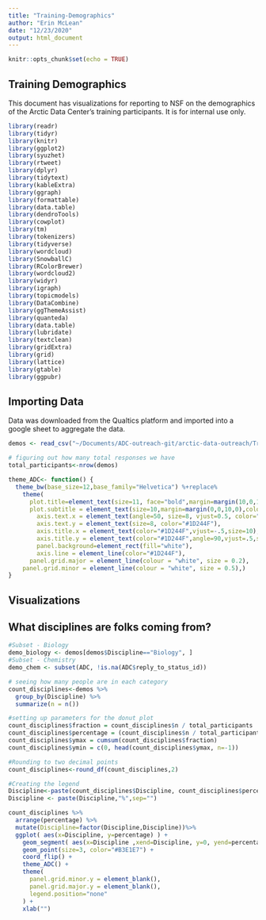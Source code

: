 ```yaml
---
title: "Training-Demographics"
author: "Erin McLean"
date: "12/23/2020"
output: html_document
---
```


```r
knitr::opts_chunk$set(echo = TRUE)
```

## Training Demographics

This document has visualizations for reporting to NSF on the demographics of the Arctic Data Center's training participants. It is for internal use only.

```r
library(readr)
library(tidyr)
library(knitr)
library(ggplot2)
library(syuzhet)
library(rtweet)
library(dplyr)
library(tidytext)
library(kableExtra)
library(ggraph)
library(formattable)
library(data.table)
library(dendroTools)
library(cowplot)
library(tm)
library(tokenizers)
library(tidyverse)
library(wordcloud)
library(SnowballC)
library(RColorBrewer)
library(wordcloud2)
library(widyr)
library(igraph)
library(topicmodels)
library(DataCombine)
library(ggThemeAssist)
library(quanteda)
library(data.table)
library(lubridate)
library(textclean)
library(gridExtra)
library(grid)
library(lattice)
library(gtable)
library(ggpubr)
```

## Importing Data

Data was downloaded from the Qualtics platform and imported into a google sheet to aggregate the data.

```r
demos <- read_csv("~/Documents/ADC-outreach-git/arctic-data-outreach/Training-Demographics/Training-Demographics.csv")

# figuring out how many total responses we have
total_participants<-nrow(demos)
```

```r
theme_ADC<- function() {
  theme_bw(base_size=12,base_family="Helvetica") %+replace%
    theme(
      plot.title=element_text(size=11, face="bold",margin=margin(10,0,10,0),color="#1D244F"),
      plot.subtitle = element_text(size=10,margin=margin(0,0,10,0),color="#1D244F"),
        axis.text.x = element_text(angle=50, size=8, vjust=0.5, color="#1D244F"),
        axis.text.y = element_text(size=8, color="#1D244F"),
        axis.title.x = element_text(color="#1D244F",vjust=-.5,size=10),
        axis.title.y = element_text(color="#1D244F",angle=90,vjust=.5,size=10),
        panel.background=element_rect(fill="white"),
        axis.line = element_line(color="#1D244F"),
      panel.grid.major = element_line(colour = "white", size = 0.2), 
    panel.grid.minor = element_line(colour = "white", size = 0.5),)
}
```

## Visualizations

## What disciplines are folks coming from?
```r

#Subset - Biology
demo_biology <- demos[demos$Discipline=="Biology", ] 
#Subset - Chemistry
demo_chem <- subset(ADC, !is.na(ADC$reply_to_status_id))

# seeing how many people are in each category
count_disciplines<-demos %>%  
  group_by(Discipline) %>%
  summarize(n = n())

#setting up parameters for the donut plot
count_disciplines$fraction = count_disciplines$n / total_participants
count_disciplines$percentage = (count_disciplines$n / total_participants) * 100
count_disciplines$ymax = cumsum(count_disciplines$fraction)
count_disciplines$ymin = c(0, head(count_disciplines$ymax, n=-1))

#Rounding to two decimal points
count_disciplines<-round_df(count_disciplines,2)

#Creating the legend
Discipline<-paste(count_disciplines$Discipline, count_disciplines$percentage)
Discipline <- paste(Discipline,"%",sep="") 

count_disciplines %>%
  arrange(percentage) %>%
  mutate(Discipline=factor(Discipline,Discipline))%>%
  ggplot( aes(x=Discipline, y=percentage) ) +
    geom_segment( aes(x=Discipline ,xend=Discipline, y=0, yend=percentage), color="#1D244E") +
    geom_point(size=3, color="#B3E1E7") +
    coord_flip() +
    theme_ADC() +
    theme(
      panel.grid.minor.y = element_blank(),
      panel.grid.major.y = element_blank(),
      legend.position="none"
    ) +
    xlab("")
```